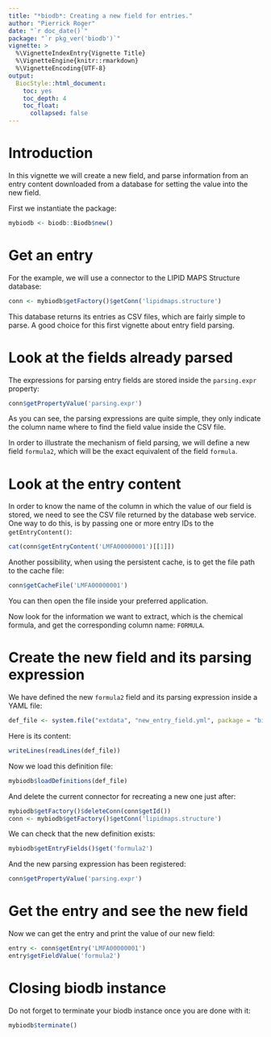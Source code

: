 ```yaml
---
title: "*biodb*: Creating a new field for entries."
author: "Pierrick Roger"
date: "`r doc_date()`"
package: "`r pkg_ver('biodb')`"
vignette: >
  %\VignetteIndexEntry{Vignette Title}
  %\VignetteEngine{knitr::rmarkdown}
  %\VignetteEncoding{UTF-8}
output:
  BiocStyle::html_document:
    toc: yes
    toc_depth: 4
    toc_float:
      collapsed: false
---
```


# Introduction

In this vignette we will create a new field, and parse information from an entry content downloaded from a database for setting the value into the new field.

First we instantiate the package:
```r
mybiodb <- biodb::Biodb$new()
```

# Get an entry

For the example, we will use a connector to the LIPID MAPS Structure database:
```r
conn <- mybiodb$getFactory()$getConn('lipidmaps.structure')
```
This database returns its entries as CSV files, which are fairly simple to parse. A good choice for this first vignette about entry field parsing.

# Look at the fields already parsed

The expressions for parsing entry fields are stored inside the `parsing.expr` property:
```r
conn$getPropertyValue('parsing.expr')
```
As you can see, the parsing expressions are quite simple, they only indicate the column name where to find the field value inside the CSV file.

In order to illustrate the mechanism of field parsing, we will define a new field `formula2`, which will be the exact equivalent of the field `formula`.

# Look at the entry content

In order to know the name of the column in which the value of our field is stored, we need to see the CSV file returned by the database web service. One way to do this, is by passing one or more entry IDs to the `getEntryContent()`:
```r
cat(conn$getEntryContent('LMFA00000001')[[1]])
```
Another possibility, when using the persistent cache, is to get the file path to the cache file:
```r
conn$getCacheFile('LMFA00000001')
```
You can then open the file inside your preferred application.

Now look for the information we want to extract, which is the chemical formula, and get the corresponding column name: `FORMULA`.

# Create the new field and its parsing expression

We have defined the new `formula2` field and its parsing expression inside a YAML file:
```r
def_file <- system.file("extdata", "new_entry_field.yml", package = "biodb")
```
Here is its content:
```r
writeLines(readLines(def_file))
```

Now we load this definition file:
```r
mybiodb$loadDefinitions(def_file)
```

And delete the current connector for recreating a new one just after:
```r
mybiodb$getFactory()$deleteConn(conn$getId())
conn <- mybiodb$getFactory()$getConn('lipidmaps.structure')
```

We can check that the new definition exists:
```r
mybiodb$getEntryFields()$get('formula2')
```

And the new parsing expression has been registered:
```r
conn$getPropertyValue('parsing.expr')
```

# Get the entry and see the new field

Now we can get the entry and print the value of our new field:
```r
entry <- conn$getEntry('LMFA00000001')
entry$getFieldValue('formula2')
```

# Closing biodb instance

Do not forget to terminate your biodb instance once you are done with it:
```r
mybiodb$terminate()
```
